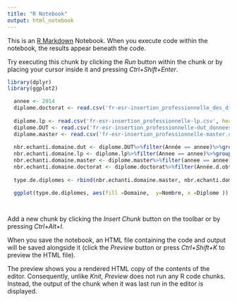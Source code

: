 ```yaml
---
title: "R Notebook"
output: html_notebook
---
```


This is an [R Markdown](http://rmarkdown.rstudio.com) Notebook. When you execute code within the notebook, the results appear beneath the code. 

Try executing this chunk by clicking the *Run* button within the chunk or by placing your cursor inside it and pressing *Ctrl+Shift+Enter*. 

```r

library(dplyr)
library(ggplot2)

  annee <- 2014
  diplome.doctorat <- read.csv('fr-esr-insertion_professionnelle_des_diplomes_doctorat_par_etablissement.csv', header = T, sep = ';', fill=TRUE, encoding = "UTF-8") 
  
  diplome.lp <- read.csv('fr-esr-insertion_professionnelle-lp.csv', header = T, sep = ';', fill=TRUE, encoding = "UTF-8")
  diplome.DUT <- read.csv('fr-esr-insertion_professionnelle-dut_donnees_nationales.csv', header = T, sep = ';', fill=TRUE, encoding = "UTF-8")
  diplome.master <- read.csv('fr-esr-insertion_professionnelle-master.csv', header = T, sep = ';', fill=TRUE, encoding = "UTF-8")
  
  nbr.echanti.domaine.dut <- diplome.DUT%>%filter(Année == annee)%>%group_by(Domaine)%>%summarise(Nombre = sum(Nombre.de.réponses, na.rm = TRUE))%>%cbind(Diplome = rep("DUT", 4))
  nbr.echanti.domaine.lp <- diplome.lp%>%filter(Annee == annee)%>%group_by(Domaine)%>%summarise(Nombre = sum(Nombre.de.réponses, na.rm = TRUE))%>%transform(Diplome = rep("LP", 4))
  nbr.echanti.domaine.master <- diplome.master%>%filter(annee == annee)%>%group_by(domaine)%>%summarise(Nombre = sum(nombre_de_reponses, na.rm = TRUE))%>%rename(Domaine = domaine)%>%cbind(Diplome = rep("Master", 5))
  nbr.echanti.domaine.doctorat <- diplome.doctorat%>%filter(Année.d.obtention == annee)%>%group_by(Discipline.principale.agrégée.de.l.école.doctorale)%>%summarise(Nombre = sum(Nombre.de.répondant, na.rm = TRUE))%>%rename(Domaine = Discipline.principale.agrégée.de.l.école.doctorale)%>%cbind(Diplome = rep("Doctorat", 4))
  
  type.de.diplomes <- rbind(nbr.echanti.domaine.master, nbr.echanti.domaine.lp, nbr.echanti.domaine.dut, nbr.echanti.domaine.doctorat)   

  ggplot(type.de.diplomes, aes(fill =Domaine,  y=Nombre, x =Diplome )) + geom_col()

  


```

Add a new chunk by clicking the *Insert Chunk* button on the toolbar or by pressing *Ctrl+Alt+I*.

When you save the notebook, an HTML file containing the code and output will be saved alongside it (click the *Preview* button or press *Ctrl+Shift+K* to preview the HTML file).

The preview shows you a rendered HTML copy of the contents of the editor. Consequently, unlike *Knit*, *Preview* does not run any R code chunks. Instead, the output of the chunk when it was last run in the editor is displayed.
